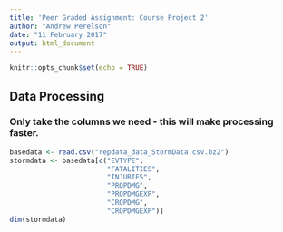 ```yaml
---
title: 'Peer Graded Assignment: Course Project 2'
author: "Andrew Perelson"
date: "11 February 2017"
output: html_document
---
```


```r
knitr::opts_chunk$set(echo = TRUE)
```

## Data Processing
### Only take the columns we need - this will make processing faster.

```r
basedata <- read.csv("repdata_data_StormData.csv.bz2")
stormdata <- basedata[c("EVTYPE", 
                        "FATALITIES", 
                        "INJURIES", 
                        "PROPDMG", 
                        "PROPDMGEXP", 
                        "CROPDMG", 
                        "CROPDMGEXP")]
dim(stormdata)
```

